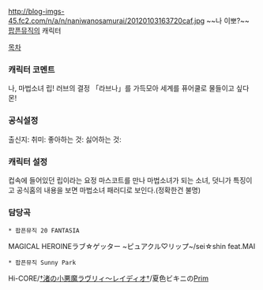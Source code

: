 http://blog-imgs-45.fc2.com/n/a/n/naniwanosamurai/20120103163720caf.jpg
~~나 이뽀?~~
[[팝픈뮤직]]의 캐릭터

[[목차]]

=== 캐릭터 코멘트 ===
나, 마법소녀 립! 러브의 결정 「라브나」를 가득모아 세계를 퓨어쿨로 물들이고 싶다몬!

=== 공식설정 ===
출신지:
취미:
좋아하는 것:
싫어하는 것:

=== 캐릭터 설정 ===
컵속에 들어있던 립이라는 요정 마스코트를 만나 마법소녀가 되는 소녀, 덧니가 특징이고 공식홈의 내용을 보면 마법소녀 패러디로 보인다.(정확한건 불명)

=== 담당곡 ===
 * 팝픈뮤직 20 FANTASIA
MAGICAL HEROINEラブ☆ゲッター ~ピュアクル♡リップ~/sei☆shin feat.MAI
 * 팝픈뮤직 Sunny Park
Hi-CORE/[[†渚の小悪魔ラヴリィ～レイディオ†]]/夏色ビキニの[[Prim]]
